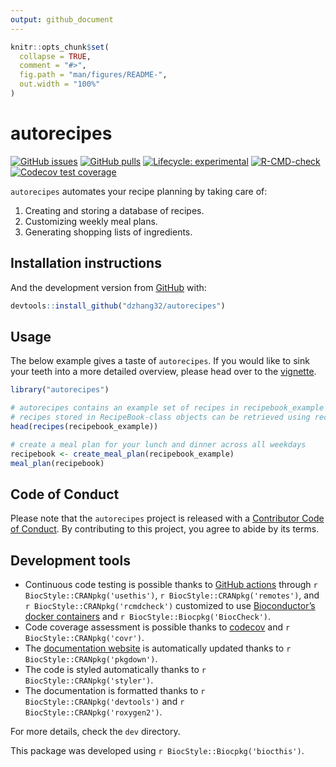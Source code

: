 ```yaml
---
output: github_document
---
```


<!-- README.md is generated from README.Rmd. Please edit that file -->

```r
knitr::opts_chunk$set(
  collapse = TRUE,
  comment = "#>",
  fig.path = "man/figures/README-",
  out.width = "100%"
)
```

# autorecipes

<!-- badges: start -->
[![GitHub issues](https://img.shields.io/github/issues/dzhang32/autorecipes)](https://github.com/dzhang32/autorecipes/issues)
[![GitHub pulls](https://img.shields.io/github/issues-pr/dzhang32/autorecipes)](https://github.com/dzhang32/autorecipes/pulls)
[![Lifecycle: experimental](https://img.shields.io/badge/lifecycle-experimental-orange.svg)](https://lifecycle.r-lib.org/articles/stages.html#experimental)
[![R-CMD-check](https://github.com/dzhang32/autorecipes/workflows/R-CMD-check/badge.svg)](https://github.com/dzhang32/autorecipes/actions)
[![Codecov test coverage](https://codecov.io/gh/dzhang32/autorecipes/branch/master/graph/badge.svg)](https://codecov.io/gh/dzhang32/autorecipes?branch=master)
<!-- badges: end -->

`autorecipes` automates your recipe planning by taking care of:

  1.  Creating and storing a database of recipes.
  2.  Customizing weekly meal plans.
  3.  Generating shopping lists of ingredients.

## Installation instructions

And the development version from [GitHub](https://github.com/dzhang32/autorecipes) with:

```r
devtools::install_github("dzhang32/autorecipes")
```

## Usage

The below example gives a taste of `autorecipes`. If you would like to sink your teeth into a more detailed overview, please head over to the
[vignette](https://dzhang32.github.io/autorecipes/articles/autorecipes.html).

```r

library("autorecipes")

# autorecipes contains an example set of recipes in recipebook_example
# recipes stored in RecipeBook-class objects can be retrieved using recipes()
head(recipes(recipebook_example))

# create a meal plan for your lunch and dinner across all weekdays
recipebook <- create_meal_plan(recipebook_example)
meal_plan(recipebook)
```

## Code of Conduct

Please note that the `autorecipes` project is released with a [Contributor Code of Conduct](http://bioconductor.org/about/code-of-conduct/). By contributing to this project, you agree to abide by its terms.

## Development tools

* Continuous code testing is possible thanks to [GitHub actions](https://www.tidyverse.org/blog/2020/04/usethis-1-6-0/)  through `r BiocStyle::CRANpkg('usethis')`, `r BiocStyle::CRANpkg('remotes')`, and `r BiocStyle::CRANpkg('rcmdcheck')` customized to use [Bioconductor's docker containers](https://www.bioconductor.org/help/docker/) and `r BiocStyle::Biocpkg('BiocCheck')`.
* Code coverage assessment is possible thanks to [codecov](https://codecov.io/gh) and `r BiocStyle::CRANpkg('covr')`.
* The [documentation website](http://dzhang32.github.io/autorecipes) is automatically updated thanks to `r BiocStyle::CRANpkg('pkgdown')`.
* The code is styled automatically thanks to `r BiocStyle::CRANpkg('styler')`.
* The documentation is formatted thanks to `r BiocStyle::CRANpkg('devtools')` and `r BiocStyle::CRANpkg('roxygen2')`.

For more details, check the `dev` directory.

This package was developed using `r BiocStyle::Biocpkg('biocthis')`.
